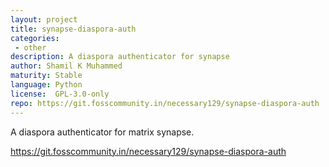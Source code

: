 ```yaml
---
layout: project
title: synapse-diaspora-auth
categories: 
 - other
description: A diaspora authenticator for synapse
author: Shamil K Muhammed
maturity: Stable
language: Python
license:  GPL-3.0-only
repo: https://git.fosscommunity.in/necessary129/synapse-diaspora-auth
---
```


A diaspora authenticator for matrix synapse.

https://git.fosscommunity.in/necessary129/synapse-diaspora-auth



